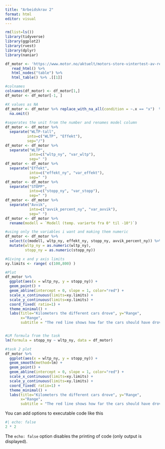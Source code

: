 ---
title: "Arbeidskrav 2"
format: html
editor: visual
---

```{r}
rm(list=ls())
library(tidyverse)
library(ggplot2)
library(rvest)
library(dplyr)
library(naniar)

df_motor <- 'https://www.motor.no/aktuelt/motors-store-vintertest-av-rekkevidde-pa-elbiler/217132' %>%
   read_html() %>% 
   html_nodes("table") %>%  
   html_table() %>% .[[1]]

#colnames 
colnames(df_motor) <- df_motor[1,]
df_motor <- df_motor[-1, ] 

#X values as NA
df_motor <- df_motor %>% replace_with_na_all(condition = ~.x == "x")  %>%
  na.omit() 
 
#seperates the unit from the number and renames model column
df_motor <- df_motor %>% 
  separate("WLTP-tall", 
          into=c("WLTP", "Effekt"), 
          sep="/")
df_motor <- df_motor %>%
  separate("WLTP", 
           into=c("wltp_ny", "var_wltp"), 
           sep=" ")
df_motor <- df_motor %>%
  separate("Effekt", 
           into=c("effekt_ny", "var_effekt"), 
           sep=" ") 
df_motor <- df_motor %>%
  separate("STOPP", 
           into=c("stopp_ny", "var_stopp"), 
           sep=" ")
df_motor <- df_motor %>%
  separate("Avvik", 
           into=c("avvik_percent_ny", "var_avvik"), 
           sep=" ")
df_motor <- df_motor %>%
  rename(modell = `Modell (temp. varierte fra 0° til -10°)`) 

#using only the variables i want and making them numeric
df_motor <- df_motor %>%
  select(c(modell, wltp_ny, effekt_ny, stopp_ny, avvik_percent_ny)) %>%
  mutate(wltp_ny = as.numeric(wltp_ny), 
         stopp_ny = as.numeric(stopp_ny))

#Giving x and y axis limits
xy.limits <- range( c(100,800) )

#Plot
df_motor %>%
  ggplot(aes(x = wltp_ny, y = stopp_ny)) +
  geom_point() + 
  geom_abline(intercept = 0, slope = 1, color="red") +
  scale_x_continuous(limits=xy.limits) + 
  scale_y_continuous(limits=xy.limits) + 
  coord_fixed( ratio=1) + 
  theme_minimal() +
  labs(title="Kilometers the different cars drove", y="Range", 
       x="Range",
       subtitle = "The red line shows how far the cars should have drove") 


#LM formula from the task
lm(formula = stopp_ny ~ wltp_ny, data = df_motor)

#task 2 plot
df_motor %>%
  ggplot(aes(x = wltp_ny, y = stopp_ny)) +
  geom_smooth(method=lm) +
  geom_point() +  
  geom_abline(intercept = 0, slope = 1, color="red") +
  scale_x_continuous(limits=xy.limits) + 
  scale_y_continuous(limits=xy.limits) + 
  coord_fixed( ratio=1) + 
  theme_minimal() +
  labs(title="Kilometers the different cars drove", y="Range", 
       x="Range",
       subtitle = "The red line shows how far the cars should have drove")

```

You can add options to executable code like this

```{r}
#| echo: false
2 * 2
```

The `echo: false` option disables the printing of code (only output is displayed).
